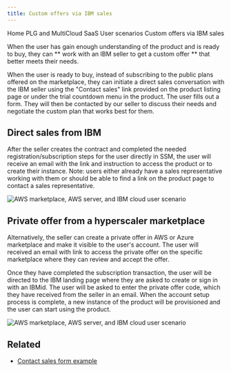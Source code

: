 ```yaml
---
title: Custom offers via IBM sales
---
```



<Breadcrumb>
  <BreadcrumbItem href="https://pages.github.ibm.com/cdai-design/pal/">
    Home
  </BreadcrumbItem>
  <BreadcrumbItem href="https://pages.github.ibm.com/cdai-design/pal/plg-and-multicloud-saas/overview">
    PLG and MultiCloud SaaS
  </BreadcrumbItem>
  <BreadcrumbItem href="https://pages.github.ibm.com/cdai-design/pal/plg-and-multicloud-saas/user-scenarios">
    User scenarios
  </BreadcrumbItem>
  <BreadcrumbItem
    isCurrentPage
    href="https://pages.github.ibm.com/cdai-design/pal/plg-and-multicloud-saas/user-scenarios/contact-seller-aws"
  >
    Custom offers via IBM sales
  </BreadcrumbItem>
</Breadcrumb>

<PageDescription>

When the user has gain enough understanding of the product and is ready to buy, they can ** work with an IBM seller to get a custom offer ** that better meets their needs.

</PageDescription>

When the user is ready to buy, instead of subscribing to the public plans offered on the marketplace, they can initiate a direct sales conversation with the IBM seller using the "Contact sales" link provided on the product listing page or under the trial countdown menu in the product. The user fills out a form. They will then be contacted by our seller to discuss their needs and negotiate the custom plan that works best for them.

## Direct sales from IBM

After the seller creates the contract and completed the needed registration/subscription steps for the user directly in SSM, the user will receive an email with the link and instruction to access the product or to create their instance. Note: users either already have a sales representative working with them or should be able to find a link on the product page to contact a sales representative.

<Row>
  <Column colMd={8} colLg={10}>

![AWS marketplace, AWS server, and IBM cloud user scenario](images/E2EFlow-directsales.png)

  </Column>
</Row>

## Private offer from a hyperscaler marketplace

Alternatively, the seller can create a private offer in AWS or Azure marketplace and make it visible to the user's account. The user will received an email with link to access the private offer on the specific marketplace where they can review and accept the offer.

Once they have completed the subscription transaction, the user will be directed to the IBM landing page where they are asked to create or sign in with an IBMid. The user will be asked to enter the private offer code, which they have received from the seller in an email. When the account setup process is complete, a new instance of the product will be provisioned and the user can start using the product.

<Row>
  <Column colMd={8} colLg={10}>

![AWS marketplace, AWS server, and IBM cloud user scenario](images/E2EFlow-privateoffer.png)

  </Column>
</Row>

## Related

- [Contact sales form example](https://www.ibm.com/account/reg/us-en/signup?formid=MAIL-cloud&source=ace-aws)
